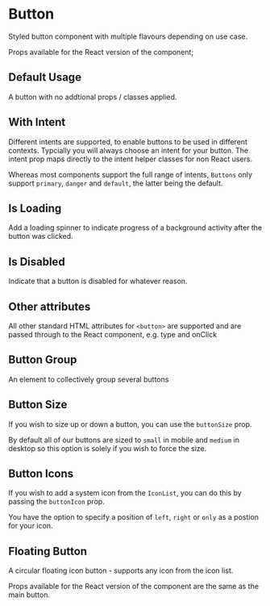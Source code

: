 
<Meta of={ButtonStories} />

# Button

<Controls />

Styled button component with multiple flavours depending on use case.

Props available for the React version of the component;

## Default Usage

A button with no addtional props / classes applied.

<Canvas of={ButtonStories.DefaultUsage} />

<RenderHtmlMarkup of={ButtonStories.DefaultUsage} />

## With Intent

Different intents are supported, to enable buttons to be used in different contexts. Typcially you will always choose an intent for your button. The intent prop maps directly to the intent helper classes for non React users.

Whereas most components support the full range of intents, `Buttons` only support `primary`, `danger` and `default`, the latter being the default.

<Canvas of={ButtonStories.Intent} />

<RenderHtmlMarkup of={ButtonStories.Intent} />

## Is Loading

Add a loading spinner to indicate progress of a background activity after the button was clicked.

<Canvas of={ButtonStories.Loading} />

<RenderHtmlMarkup of={ButtonStories.Loading} />

## Is Disabled

Indicate that a button is disabled for whatever reason.

<Canvas of={ButtonStories.Disabled} />

<RenderHtmlMarkup of={ButtonStories.Disabled}/>

## Other attributes

All other standard HTML attributes for `<button>` are supported and are passed through to the React component, e.g. type and onClick

<Canvas of={ButtonStories.StandardAttributes} />

<RenderHtmlMarkup of={ButtonStories.StandardAttributes} />

## Button Group

An element to collectively group several buttons

<Description of={ButtonStories.Group} />

<Canvas of={ButtonStories.Group} />

<RenderHtmlMarkup of={ButtonStories.Group} />

## Button Size

If you wish to size up or down a button, you can use the `buttonSize` prop.

By default all of our buttons are sized to `small` in mobile and `medium` in desktop so this option is solely if you wish to force the size.

<Canvas of={ButtonStories.ButtonSize}/>

<RenderHtmlMarkup of={ButtonStories.ButtonSize}/>

## Button Icons

If you wish to add a system icon from the `IconList`, you can do this by passing the `buttonIcon` prop.

You have the option to specify a position of `left`, `right` or `only` as a postion for your icon.

<Canvas of={ButtonStories.ButtonIcons}/>

<RenderHtmlMarkup of={ButtonStories.ButtonIcons} />

## Floating Button

A circular floating icon button - supports any icon from the icon list.

Props available for the React version of the component are the same as the main button.

<Canvas of={ButtonStories.Floating}/>

<RenderHtmlMarkup of={ButtonStories.Floating} />
